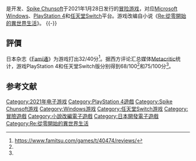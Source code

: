 {{NoteTA
| G1 = Games
}}

{{Infobox video game
| title = Re:從零開始的異世界生活 虛假的王選候補
| japanese = Re:ゼロから始める異世界生活 偽りの王選候補
| developer = [[Spike_Chunsoft|Spike Chunsoft]]、{{le|Chime}}
| publisher = Spike Chunsoft 
| engine = [[Live2D|Live2D]]
| released = {{vgr|JP|}}{{vgr|JP|2021年1月28日|NA|2021年1月29日|EU|2021年2月5日}}
| genre= [[冒險遊戲|冒險]]、[[角色扮演遊戲|角色扮演]]
| platforms = [[任天堂Switch|任天堂Switch]]、[[PlayStation_4|PlayStation 4]]、[[Microsoft_Windows|Microsoft Windows]]<small>([[steam|steam]])</small>
}}

{{vgname|Re:从零开始的异世界生活 虚假的王选候补|ja=Re:ゼロから始める異世界生活 偽りの王選候補|en=Re:Zero − Starting Life in Another World: The Prophecy of the Throne}}是{{le|Chime}}开发、[[Spike_Chunsoft|Spike Chunsoft]]于2021年1月28日发行的[[冒险游戏|冒险游戏]]，对应[[Microsoft_Windows|Microsoft Windows]]、[[PlayStation_4|PlayStation 4]]和[[任天堂Switch|任天堂Switch]]平台。游戏改编自小说《[[Re:從零開始的異世界生活|Re:從零開始的異世界生活]]》。
{{-}}
== 評價 ==
{{Video game reviews
| Fam = 32/40
| MC = NS: 75/100<ref name="MCNS">{{cite web |url=https://www.metacritic.com/game/switch/rezero---starting-life-in-another-world-the-prophecy-of-the-throne |title=Re:ZERO - Starting Life in Another World: The Prophecy of the Throne for Switch Reviews |publisher=[[Metacritic|Metacritic]] |access-date=17 March 2021 |archive-date=2021-01-30 |archive-url=https://web.archive.org/web/20210130125133/https://www.metacritic.com/game/switch/rezero---starting-life-in-another-world-the-prophecy-of-the-throne }}</ref><br />PS4: 68/100<ref name="MCPS4">{{cite web |url=https://www.metacritic.com/game/playstation-4/rezero---starting-life-in-another-world-the-prophecy-of-the-throne |title=Re:ZERO - Starting Life in Another World: The Prophecy of the Throne for PlayStation 4 Reviews |publisher=[[Metacritic|Metacritic]] |access-date=17 March 2021 |archive-date=2021-01-29 |archive-url=https://web.archive.org/web/20210129085435/https://www.metacritic.com/game/playstation-4/rezero---starting-life-in-another-world-the-prophecy-of-the-throne }}</ref>
}}
日本杂志《[[Fami通|Fami通]]》为游戏打出32/40分<ref>https://www.famitsu.com/games/t/40474/reviews/</ref>。据西方评论汇总媒体[[Metacritic|Metacritic]]统计，游戏PlayStation 4和任天堂Switch版分别得到68/100<ref name="MCPS4"/>和75/100分<ref name="MCNS"/>。

== 参考文献 ==

{{Reflist}}

{{Re:從零開始的異世界生活}}

{{DEFAULTSORT:Re:Zero kara Hajimeru Isekai Seikatsu: Itsuwari no Osen Koho}}
[[Category:2021年电子游戏|Category:2021年电子游戏]]
[[Category:PlayStation_4遊戲|Category:PlayStation 4遊戲]]
[[Category:Spike_Chunsoft游戏|Category:Spike Chunsoft游戏]]
[[Category:Windows游戏|Category:Windows游戏]]
[[Category:任天堂Switch游戏|Category:任天堂Switch游戏]]
[[Category:冒險遊戲|Category:冒險遊戲]]
[[Category:小說改編電子遊戲|Category:小說改編電子遊戲]]
[[Category:日本開發電子遊戲|Category:日本開發電子遊戲]]
[[Category:Re:從零開始的異世界生活|Category:Re:從零開始的異世界生活]]

{{adventure-videogame-stub}}